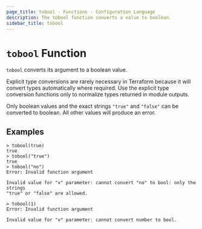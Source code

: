 ```yaml
---
page_title: tobool - Functions - Configuration Language
description: The tobool function converts a value to boolean.
sidebar_title: tobool
---
```


# `tobool` Function

`tobool` converts its argument to a boolean value.

Explicit type conversions are rarely necessary in Terraform because it will
convert types automatically where required. Use the explicit type conversion
functions only to normalize types returned in module outputs.

Only boolean values and the exact strings `"true"` and `"false"` can be
converted to boolean. All other values will produce an error.

## Examples

```
> tobool(true)
true
> tobool("true")
true
> tobool("no")
Error: Invalid function argument

Invalid value for "v" parameter: cannot convert "no" to bool: only the strings
"true" or "false" are allowed.

> tobool(1)
Error: Invalid function argument

Invalid value for "v" parameter: cannot convert number to bool.
```
